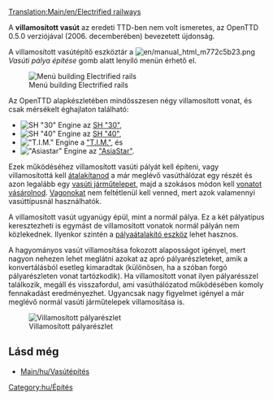 [[Translation:Main/en/Electrified railways]]{{en/-}}{{hu/Vasúti pálya típusai}}

A '''villamosított vasút''' az eredeti TTD-ben nem volt ismeretes, az OpenTTD 0.5.0 verziójával (2006. decemberében) bevezetett újdonság.

A villamosított vasútépítő eszköztár a [[File:en/manual html m772c5b23.png]] ''Vasúti pálya építése'' gomb alatt lenyíló menün érhető el.

[[File:hu/Openttd-rail1.png|none|Menú building Electrified rails]]

Az OpenTTD alapkészletében mindösszesen négy villamosított vonat, és csak mérsékelt éghajlaton található:
*[[File:en/Sh30.png|SH "30" Engine]] az [[Main/hu/SH "30"|SH "30"]],
*[[File:en/Sh40.png|SH "40" Engine]] az [[Main/hu/SH "40"|SH "40"]],
*[[File:en/Tim.png|"T.I.M." Engine]] a [[Main/hu/T.I.M|"T.I.M."]], és
*[[File:en/Asiastar.png|"Asiastar" Engine]] az [[Main/hu/AsiaStar|"AsiaStar"]].

Ezek működéséhez villamosított vasúti pályát kell építeni, vagy villamosítottá kell [[Main/hu/Sínek átalakítása|átalakítanod]] a már meglévő vasúthálózat egy részét és azon legalább egy [[Main/hu/Járműtelepek|vasúti járműtelepet]], majd a szokásos módon kell [[Main/hu/Vonatok vétele és eladása|vonatot vásárolnod]]. [[Main/en/Vonatok/Hu#A vasúti kocsik listája|Vagonokat]] nem feltétlenül kell venned, mert azok valamennyi vasúttípusnál használhatók.

A villamosított vasút ugyanúgy épül, mint a normál pálya. Ez a két pályatípus keresztezheti is egymást de villamosított vonatok normál pályán nem közlekednek. Ilyenkor szintén a [[Main/hu/Sínek átalakítása|pályaátalakító eszköz]] lehet hasznos.

A hagyományos vasút villamosítása fokozott alaposságot igényel, mert nagyon nehezen lehet meglátni azokat az apró pályarészleteket, amik a konvertálásból esetleg kimaradtak (különösen, ha a szóban forgó pályarészleten vonat tartózkodik). Ha villamosított vonat ilyen pályarésszel találkozik, megáll és visszafordul, ami vasúthálózatod működésében komoly fennakadást eredményezhet. Ugyancsak nagy figyelmet igényel a már meglévő normál vasúti járműtelepek villamosítása is.

[[File:en/Erailways.png|none|frame|Villamosított pályarészlet]]


==Lásd még==
*[[Main/hu/Vasútépítés]]

[[Category:hu/Építés]]